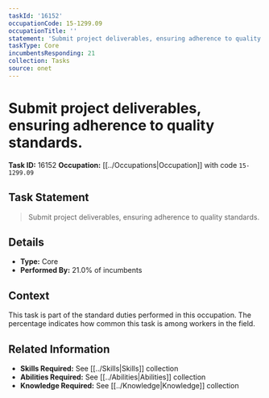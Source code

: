```yaml
---
taskId: '16152'
occupationCode: 15-1299.09
occupationTitle: ''
statement: 'Submit project deliverables, ensuring adherence to quality standards.'
taskType: Core
incumbentsResponding: 21
collection: Tasks
source: onet
---
```

# Submit project deliverables, ensuring adherence to quality standards.

**Task ID:** 16152
**Occupation:** [[../Occupations|Occupation]] with code `15-1299.09`

## Task Statement

> Submit project deliverables, ensuring adherence to quality standards.

## Details

- **Type:** Core
- **Performed By:** 21.0% of incumbents

## Context

This task is part of the standard duties performed in this occupation. The percentage indicates how common this task is among workers in the field.

## Related Information

- **Skills Required:** See [[../Skills|Skills]] collection
- **Abilities Required:** See [[../Abilities|Abilities]] collection
- **Knowledge Required:** See [[../Knowledge|Knowledge]] collection
